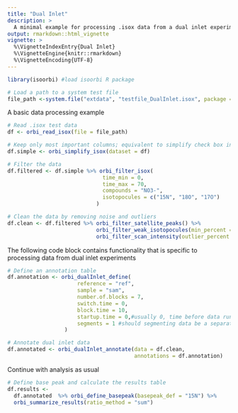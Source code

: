 ```yaml
---
title: "Dual Inlet"
description: >
  A minimal example for processing .isox data from a dual inlet experiments
output: rmarkdown::html_vignette
vignette: >
  %\VignetteIndexEntry{Dual Inlet}
  %\VignetteEngine{knitr::rmarkdown}
  %\VignetteEncoding{UTF-8}
---
```


```r
library(isoorbi) #load isoorbi R package

# Load a path to a system test file
file_path <-system.file("extdata", "testfile_DualInlet.isox", package = "isoorbi")

```

A basic data processing example
```r

# Read .isox test data
df <- orbi_read_isox(file = file_path)

# Keep only most important columns; equivalent to simplify check box in IsoX
df.simple <- orbi_simplify_isox(dataset = df)

# Filter the data
df.filtered <- df.simple %>% orbi_filter_isox(
                              time_min = 0,
                              time_max = 70,
                              compounds = "NO3-",
                              isotopocules = c("15N", "18O", "17O")
                            )

# Clean the data by removing noise and outliers
df.clean <- df.filtered %>% orbi_filter_satellite_peaks() %>%
                            orbi_filter_weak_isotopocules(min_percent = 10) %>%
                            orbi_filter_scan_intensity(outlier_percent = 10)

```

The following code block contains functionality that is specific to processing data from dual inlet experiments

```r

# Define an annotation table
df.annotation <- orbi_dualInlet_define(
                      reference = "ref",
                      sample = "sam",
                      number.of.blocks = 7,
                      switch.time = 0,
                      block.time = 10,
                      startup.time = 0,#usually 0, time before data run starts
                      segments = 1 #should segmenting data be a separate small function?
                  ) 

# Annotate dual inlet data
df.annotated <- orbi_dualInlet_annotate(data = df.clean,
                                        annotations = df.annotation)

```

Continue with analysis as usual
```r
# Define base peak and calculate the results table
df.results <-
  df.annotated  %>% orbi_define_basepeak(basepeak_def = "15N") %>%
  orbi_summarize_results(ratio_method = "sum")
```


